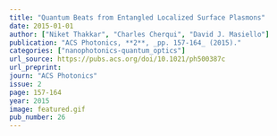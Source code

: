 ```yaml
---
title: "Quantum Beats from Entangled Localized Surface Plasmons"
date: 2015-01-01
author: ["Niket Thakkar", "Charles Cherqui", "David J. Masiello"]
publication: "ACS Photonics, **2**, _pp. 157-164_ (2015)."
categories: ["nanophotonics-quantum_optics"]
url_source: https://pubs.acs.org/doi/10.1021/ph500387c
url_preprint: 
journ: "ACS Photonics"
issue: 2
page: 157-164
year: 2015
image: featured.gif
pub_number: 26
---
```

